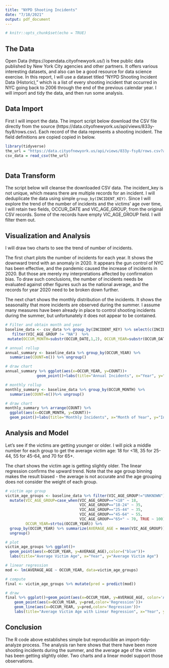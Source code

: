 ---
title: "NYPD Shooting Incidents"
date: "7/18/2021"
output: pdf_document
---

```{r setup, include=FALSE}
# knitr::opts_chunk$set(echo = TRUE)
```

## The Data
Open Data (https://opendata.cityofnewyork.us/) is free public data published by New York City agencies and other partners. It offers various interesting datasets, and also can be a good resource for data science exercise. In this report, I will use a dataset titled "NYPD Shooting Incident Data (Historic)," which is a list of every shooting incident that occurred in NYC going back to 2006 through the end of the previous calendar year. I will import and tidy the data, and then run some analysis.

## Data Import

First I will import the data. The import script below download the CSV file directly from the source (https://data.cityofnewyork.us/api/views/833y-fsy8/rows.csv). Each record of the data represents a shooting incident. The field definitions are copied copied in below.

```{r preps, echo=TRUE}
library(tidyverse)
the_url = "https://data.cityofnewyork.us/api/views/833y-fsy8/rows.csv?accessType=DOWNLOAD"
csv_data = read_csv(the_url)
```
```{r nexxx}
```
## Data Transform

The script below will cleanse the downloaded CSV data. The incident_key is not unique, which means there are multiple records for an incident. I will deduplicate the data using simple `group_by(INCIDENT_KEY)`. Since I will explore the trend of the number of incidents and the victims' age over time, I will retain two fields, OCCUR_DATE and VIC_AGE_GROUP, from the original CSV records. Some of the records have empty VIC_AGE_GROUP field. I will filter them out. 

## Visualization and Analysis

I will draw two charts to see the trend of number of incidents. 

The first chart plots the number of incidents for each year. It shows the downward trend with an anomaly in 2020. It appears the gun control of NYC has been effective, and the pandemic caused the increase of incidents in 2020. But those are merely my interpretations affected by confirmation bias. To draw such conclusions, the number of incidents needs be evaluated against other figures such as the national average, and the records for year 2020 need to be broken down further. 

The next chart shows the monthly distribution of the incidents. It shows the seasonality that more incidents are observed during the summer. I assume many measures have been already in place to control shooting incidents during the summer, but unfortunately it does not appear to be contained. 
```{r cleaning, echo=TRUE}
# Filter and obtain month and year
baseline_data <- csv_data %>% group_by(INCIDENT_KEY) %>% select(c(INCIDENT_KEY,OCCUR_DATE,VIC_AGE_GROUP)) %>% 
   filter(VIC_AGE_GROUP != "NA")  %>% 
 mutate(OCCUR_MONTH=substr(OCCUR_DATE,1,2), OCCUR_YEAR=substr(OCCUR_DATE,7,10)) 

# annual rollup
annual_summary <- baseline_data %>% group_by(OCCUR_YEAR) %>% 
  summarise(COUNT=n()) %>% ungroup()

# draw chart
annual_summary %>% ggplot(aes(x=OCCUR_YEAR, y=COUNT))+
              geom_point()+labs(title="Annual Incidents", x="Year", y="Incidents")

# monthly rollup
monthly_summary <- baseline_data %>% group_by(OCCUR_MONTH) %>% 
  summarise(COUNT=n())%>% ungroup()

# draw chart
monthly_summary %>% arrange(COUNT) %>% 
  ggplot(aes(x=OCCUR_MONTH, y=COUNT))+
  geom_point()+labs(title="Monthly Incidents", x="Month of Year", y="Incidents")

```

## Analysis and Model

Let's see if the victims are getting younger or older. I will pick a middle number for each group to get the average victim age: 18 for <18, 35 for 25-44, 55 for 45-64, and 70 for 65+.

The chart shows the victim age is getting slightly older. The linear regression confirms the upward trend. Note that the age group binning makes the result biased - the average is not accurate and the age grouping does not consider the weight of each group.

```{r analysis_part2, echo=TRUE}
# victim age group
victim_age_groups <- baseline_data %>% filter(VIC_AGE_GROUP!="UNKNOWN") %>% 
  mutate(VIC_AGE_GROUP=case_when(VIC_AGE_GROUP=="<18" ~ 18, 
                                 VIC_AGE_GROUP=="18-24" ~ 35, 
                                 VIC_AGE_GROUP=="25-44" ~ 35, 
                                 VIC_AGE_GROUP=="45-64" ~ 55, 
                                 VIC_AGE_GROUP=="65+" ~ 70, TRUE ~ 100), 
         OCCUR_YEAR=strtoi(OCCUR_YEAR)) %>% 
  group_by(OCCUR_YEAR) %>% summarize(AVERAGE_AGE = mean(VIC_AGE_GROUP)) %>% 
  ungroup()

# plot
victim_age_groups %>% ggplot()+
  geom_point(aes(x=OCCUR_YEAR, y=AVERAGE_AGE),color=("blue"))+
  labs(title="Average Victim Age", x="Year", y="Average Victim Age")

# linear regression
mod <- lm(AVERAGE_AGE ~ OCCUR_YEAR, data=victim_age_groups)

# compute
final <- victim_age_groups %>% mutate(pred = predict(mod))

# draw
final %>% ggplot()+geom_point(aes(x=OCCUR_YEAR, y=AVERAGE_AGE, color='Actual'))+
    geom_point(aes(x=OCCUR_YEAR, y=pred,color='Regression'))+
    geom_line(aes(x=OCCUR_YEAR, y=pred,color='Regression'))+
    labs(title="Average Victim Age with Linear Regression", x="Year", y="Average Victim Age")

```

## Conclusion

The R code above establishes simple but reproducible an import-tidy-analyze process. The analysis ran here shows that there have been more shooting incidents during the summer, and the average age of the victim has been getting slightly older. Two charts and a linear model support those observations.